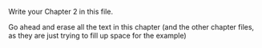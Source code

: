 

Write your Chapter 2 in this file.

Go ahead and erase all the text in this chapter (and the other chapter files, as they are just trying to fill up space for the example)

\lipsum[1-56]
